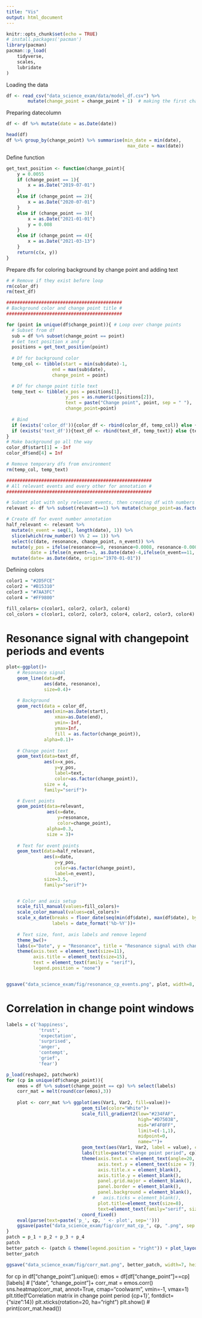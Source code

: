 ```yaml
---
title: "Vis"
output: html_document
---
```

```r
knitr::opts_chunk$set(echo = TRUE)
# install.packages('pacman')
library(pacman)
pacman::p_load(
    tidyverse,
    scales,
    lubridate
)

```

Loading the data
```r
df <- read_csv("data_science_exam/data/model_df.csv") %>% 
        mutate(change_point = change_point + 1)  # making the first changepoint 1 instead of 0
```


Preparing datecolumn
```r
df <- df %>% mutate(date = as.Date(date))
```

```r
head(df)
df %>% group_by(change_point) %>% summarise(min_date = min(date),
                                             max_date = max(date))
```


Define function
```r
get_text_position <- function(change_point){
    y = 0.0055
    if (change_point == 1){
        x = as.Date("2019-07-01")
    }
    else if (change_point == 2){
        x = as.Date("2020-07-01")
    }
    else if (change_point == 3){
        x = as.Date("2021-01-01")
        y = 0.008
    }
    else if (change_point == 4){
        x = as.Date("2021-03-13")
    }
    return(c(x, y))
}
```


Prepare dfs for coloring background by change point and adding text
```r
# # Remove if they exist before loop
rm(color_df)
rm(text_df)

###########################################
# Background color and change point title #
###########################################

for (point in unique(df$change_point)){ # Loop over change points
  # Subset from df
  sub = df %>% subset(change_point == point)
  # Get text position x and y
  positions = get_text_position(point)
  
  # Df for background color
  temp_col <- tibble(start = min(sub$date)-1,
                 end = max(sub$date),
                 change_point = point)

  # Df for change point title text
  temp_text <- tibble(x_pos = positions[1],
                      y_pos = as.numeric(positions[2]),
                      text = paste("Change point", point, sep = " "),
                      change_point=point)
  
  # Bind
  if (exists('color_df')){color_df <- rbind(color_df, temp_col)} else {color_df <- temp_col}
  if (exists('text_df')){text_df <- rbind(text_df, temp_text)} else {text_df <- temp_text}
}
# Make background go all the way 
color_df$start[1] = -Inf
color_df$end[4] = Inf

# Remove temporary dfs from environment
rm(temp_col, temp_text)

######################################################
# All relevant events and every other for annotation #
######################################################

# Subset plot with only relevant events, then creating df with numbers for annotation
relevant <- df %>% subset(relevant==1) %>% mutate(change_point=as.factor(change_point))

# Create df for event number annotation
half_relevant <- relevant %>% 
  mutate(n_event = seq(1, length(date), 1)) %>% 
  slice(which(row_number() %% 2 == 1)) %>% 
  select(c(date, resonance, change_point, n_event)) %>% 
  mutate(y_pos = ifelse(resonance>=0, resonance+0.0008, resonance-0.0008),
         date = ifelse(n_event==3, as.Date(date)-4,ifelse(n_event==11, as.Date(date)+4, as.Date(date)) )) %>% 
  mutate(date= as.Date(date, origin="1970-01-01"))

```

Defining colors
```r
color1 = "#2D5FCE"
color2 = "#B15310"
color3 = "#7AA3FC"
color4 = "#FF9800"

fill_colors= c(color1, color2, color3, color4)
col_colors = c(color1, color2, color3, color4, color2, color3, color4)

```


# Resonance signal with changepoint periods and events
```r
plot<-ggplot()+
    # Resonance signal
    geom_line(data=df, 
              aes(date, resonance), 
              size=0.4)+

    # Background
    geom_rect(data = color_df,
              aes(xmin=as.Date(start),
                  xmax=as.Date(end),
                  ymin=-Inf,
                  ymax=Inf,
                  fill = as.factor(change_point)),
              alpha=0.1)+
    
    # Change point text
    geom_text(data=text_df,
              aes(x=x_pos, 
                  y=y_pos, 
                  label=text, 
                  color=as.factor(change_point)), 
              size = 4,
              family="serif")+

    # Event points
    geom_point(data=relevant,
               aes(x=date,
                   y=resonance,
                   color=change_point),
               alpha=0.3,
               size = 3)+
    
    # Text for event points
    geom_text(data=half_relevant,
              aes(x=date, 
                  y=y_pos,
                  color=as.factor(change_point),
                  label=n_event),
              size=3.5,
              family="serif")+


    # Color and axis setup
    scale_fill_manual(values=fill_colors)+
    scale_color_manual(values=col_colors)+
    scale_x_date(breaks = floor_date(seq(min(df$date), max(df$date), by = 'quarter'), unit = "quarter"),
                 labels = date_format('%b-%Y'))+
    
    # Text size, font, axis labels and remove legend
    theme_bw()+
    labs(x="Date", y = "Resonance", title = "Resonance signal with change points and most important events")+
    theme(axis.text = element_text(size=11),
          axis.title = element_text(size=15),
          text = element_text(family = "serif"),
          legend.position = "none")


ggsave("data_science_exam/fig/resonance_cp_events.png", plot, width=8, height=5)
```


# Correlation in change point windows
```r
labels = c('happiness',
            'trust',
            'expectation',
            'surprised',
            'anger',
            'contempt',
            'grief',
            'fear')
```



```r
p_load(reshape2, patchwork)
for (cp in unique(df$change_point)){
    emos = df %>% subset(change_point == cp) %>% select(labels)
    corr_mat = melt(round(cor(emos),3))
    
    plot <- corr_mat %>% ggplot(aes(Var1, Var2, fill=value))+
                            geom_tile(color="White")+
                            scale_fill_gradient2(low="#234FAF",
                                                 high="#D75038", 
                                                 mid="#F4F0FF",
                                                 limit=c(-1,1),
                                                 midpoint=0,
                                                 name="")+
                            geom_text(aes(Var1, Var2, label = value), color = "black", size = 2) +
                            labs(title=paste("Change point period", cp))+
                            theme(axis.text.x = element_text(angle=20, hjust=1, size = 7),
                                  axis.text.y = element_text(size = 7),
                                  axis.title.x = element_blank(),
                                  axis.title.y = element_blank(),
                                  panel.grid.major = element_blank(),
                                  panel.border = element_blank(),
                                  panel.background = element_blank(),
                                #   axis.ticks = element_blank(),
                                  plot.title=element_text(size=8),
                                  text=element_text(family="serif", size=9))+
                            coord_fixed()
    eval(parse(text=paste('p_', cp, ' <- plot', sep='')))
    ggsave(paste("data_science_exam/fig/corr_mat_cp_", cp, ".png", sep = ""), plot, width=6, height=6)
}
patch = p_1 + p_2 + p_3 + p_4
patch
better_patch <- (patch & theme(legend.position = "right")) + plot_layout(guides = "collect")
better_patch

ggsave("data_science_exam/fig/corr_mat.png", better_patch, width=7, height=7)
```


for cp in df["change_point"].unique():
    emos = df[df["change_point"]==cp][labels] # ["date", "change_point"]+
    corr_mat = emos.corr()
    sns.heatmap(corr_mat, annot=True, cmap="coolwarm", vmin=-1, vmax=1)
    plt.title(f'Correlation matrix in change point period {cp+1}', fontdict={"size":14})
    plt.xticks(rotation=20, ha="right")
    plt.show()
    # print(corr_mat.head())
